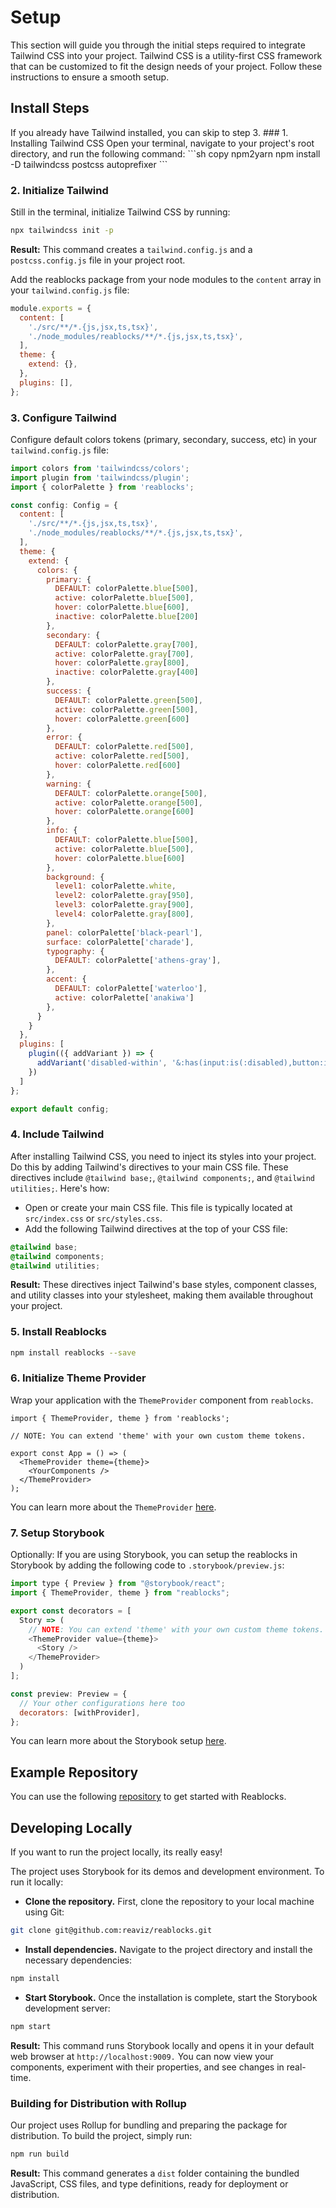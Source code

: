 
# Setup
This section will guide you through the initial steps required to integrate Tailwind CSS into your project. Tailwind CSS is a utility-first CSS framework that can be customized to fit the design needs of your project. Follow these instructions to ensure a smooth setup.
&nbsp;

## Install Steps

<Callout type="info" emoji="ℹ️">
  If you already have Tailwind installed, you can skip to step 3.
</Callout>

<Steps>
### 1. Installing Tailwind CSS
Open your terminal, navigate to your project's root directory, and run the following command:
```sh copy npm2yarn
npm install -D tailwindcss postcss autoprefixer
```

### 2. Initialize Tailwind
Still in the terminal, initialize Tailwind CSS by running:
```bash copy
npx tailwindcss init -p
```

**Result:** This command creates a `tailwind.config.js` and a `postcss.config.js` file in your project root.

Add the reablocks package from your node modules to the `content` array in your `tailwind.config.js` file:

```javascript copy
module.exports = {
  content: [
    './src/**/*.{js,jsx,ts,tsx}',
    './node_modules/reablocks/**/*.{js,jsx,ts,tsx}',
  ],
  theme: {
    extend: {},
  },
  plugins: [],
};
```

### 3. Configure Tailwind
Configure default colors tokens (primary, secondary, success, etc) in your `tailwind.config.js` file:

```javascript copy
import colors from 'tailwindcss/colors';
import plugin from 'tailwindcss/plugin';
import { colorPalette } from 'reablocks';

const config: Config = {
  content: [
    './src/**/*.{js,jsx,ts,tsx}',
    './node_modules/reablocks/**/*.{js,jsx,ts,tsx}',
  ],
  theme: {
    extend: {
      colors: {
        primary: {
          DEFAULT: colorPalette.blue[500],
          active: colorPalette.blue[500],
          hover: colorPalette.blue[600],
          inactive: colorPalette.blue[200]
        },
        secondary: {
          DEFAULT: colorPalette.gray[700],
          active: colorPalette.gray[700],
          hover: colorPalette.gray[800],
          inactive: colorPalette.gray[400]
        },
        success: {
          DEFAULT: colorPalette.green[500],
          active: colorPalette.green[500],
          hover: colorPalette.green[600]
        },
        error: {
          DEFAULT: colorPalette.red[500],
          active: colorPalette.red[500],
          hover: colorPalette.red[600]
        },
        warning: {
          DEFAULT: colorPalette.orange[500],
          active: colorPalette.orange[500],
          hover: colorPalette.orange[600]
        },
        info: {
          DEFAULT: colorPalette.blue[500],
          active: colorPalette.blue[500],
          hover: colorPalette.blue[600]
        },
        background: {
          level1: colorPalette.white,
          level2: colorPalette.gray[950],
          level3: colorPalette.gray[900],
          level4: colorPalette.gray[800],
        },
        panel: colorPalette['black-pearl'],
        surface: colorPalette['charade'],
        typography: {
          DEFAULT: colorPalette['athens-gray'],
        },
        accent: {
          DEFAULT: colorPalette['waterloo'],
          active: colorPalette['anakiwa']
        },
      }
    }
  },
  plugins: [
    plugin(({ addVariant }) => {
      addVariant('disabled-within', '&:has(input:is(:disabled),button:is(:disabled))');
    })
  ]
};

export default config;
```

### 4. Include Tailwind
After installing Tailwind CSS, you need to inject its styles into your project. Do this by adding Tailwind's directives to your main CSS file. These directives include `@tailwind base;`, `@tailwind components;`, and `@tailwind utilities;`. Here's how:
-  Open or create your main CSS file. This file is typically located at `src/index.css` or `src/styles.css`.
-  Add the following Tailwind directives at the top of your CSS file:


```css copy
@tailwind base;
@tailwind components;
@tailwind utilities;
```
**Result:** These directives inject Tailwind's base styles, component classes, and utility classes into your stylesheet, making them available throughout your project.

### 5. Install Reablocks

```sh copy npm2yarn
npm install reablocks --save
```

### 6. Initialize Theme Provider
Wrap your application with the `ThemeProvider` component from `reablocks`. 

```tsx copy
import { ThemeProvider, theme } from 'reablocks';

// NOTE: You can extend 'theme' with your own custom theme tokens.
 
export const App = () => (
  <ThemeProvider theme={theme}>
    <YourComponents />
  </ThemeProvider>
);
```

You can learn more about the `ThemeProvider` [here](/docs/theme/getting-started).

### 7. Setup Storybook
Optionally: If you are using Storybook, you can setup the reablocks in Storybook by adding the 
following code to `.storybook/preview.js`:

```javascript copy
import type { Preview } from "@storybook/react";
import { ThemeProvider, theme } from "reablocks";

export const decorators = [
  Story => (
    // NOTE: You can extend 'theme' with your own custom theme tokens.
    <ThemeProvider value={theme}>
      <Story />
    </ThemeProvider>
  )
];

const preview: Preview = {
  // Your other configurations here too
  decorators: [withProvider],
};
```

You can learn more about the Storybook setup [here](/docs/getting-started/storybook).

</Steps>

## Example Repository
You can use the following [repository](https://github.com/goodcodeus/starter) to get started with Reablocks.

## Developing Locally

If you want to run the project locally, its really easy!

The project uses Storybook for its demos and development environment. To run it locally:

- **Clone the repository.**
First, clone the repository to your local machine using Git:

```bash copy
git clone git@github.com:reaviz/reablocks.git
```
- **Install dependencies.**
Navigate to the project directory and install the necessary dependencies:
```bash copy
npm install
```
- **Start Storybook.**
Once the installation is complete, start the Storybook development server:

```bash copy
npm start
```

**Result:** This command runs Storybook locally and opens it in your default web browser at `http://localhost:9009.` You can now view your components, experiment with their properties, and see changes in real-time.
&nbsp;
### Building for Distribution with Rollup
Our project uses Rollup for bundling and preparing the package for distribution. To build the project, simply run:

```bash copy
npm run build
```
**Result:** This command generates a `dist` folder containing the bundled JavaScript, CSS files, and type definitions, ready for deployment or distribution.

